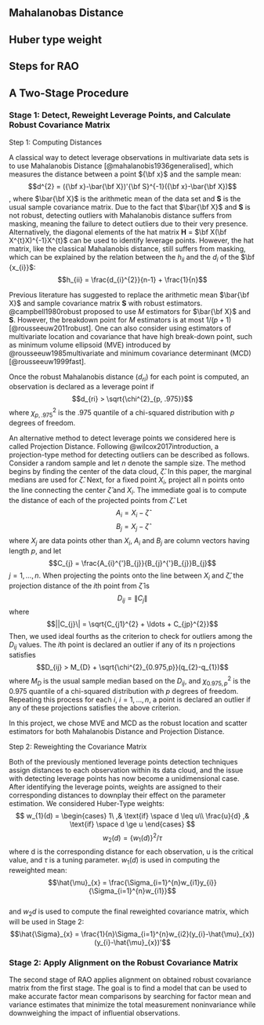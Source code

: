 ## Mahalanobas Distance

## Huber type weight

## Steps for RAO

## A Two-Stage Procedure

### Stage 1: Detect, Reweight Leverage Points, and Calculate Robust Covariance Matrix

Step 1: Computing Distances

A classical way to detect leverage observations in multivariate data sets is to use Mahalanobis Distance [@mahalanobis1936generalised], which measures the distance between a point ${\bf x}$ and the sample mean:
$$d^{2} = ({\bf x}-\bar{\bf X})'{\bf S}^{-1}({\bf x}-\bar{\bf X})$$,
where $\bar{\bf X}$ is the arithmetic mean of the data set and $\textbf{S}$ is the usual sample covariance matrix. Due to the fact that $\bar{\bf X}$ and $\textbf{S}$ is not robust, detecting outliers with Mahalanobis distance suffers from masking, meaning the failure to detect outliers due to their very presence. Alternatively, the diagonal elements of the hat matrix $\textbf{H}$ = $\bf X(\bf X^{t}X)^{-1}X^{t}$ can  be used to identify leverage points. However, the hat matrix, like the classical Mahalanobis distance, still suffers from masking, which can be explained by the relation between the $h_{ii}$ and the $d_{i}$ of the $\bf {x_{i}}$:
$$h_{ii} = \frac{d_{i}^{2}}{n-1} + \frac{1}{n}$$

Previous literature has suggested to replace the arithmetic mean $\bar{\bf X}$ and sample covariance matrix $\textbf{S}$ with robust estimators. @campbell1980robust proposed to use $\textit{M}$ estimators for $\bar{\bf X}$ and $\textbf{S}$. However, the breakdown point for $\textit{M}$ estimators is at most $1/(p+1)$ [@rousseeuw2011robust]. One can also consider using estimators of multivariate location and covariance that have high break-down point, such as minimum volume ellipsoid (MVE) introduced by @rousseeuw1985multivariate and minimum covariance determinant (MCD) [@rousseeuw1999fast].

Once the robust Mahalanobis distance ($d_{ri}$) for each point is computed, an observation is declared as a leverage point if
$$d_{ri} > \sqrt{\chi^{2}_{p, .975}}$$
where $\chi^{2}_{p, .975}$ is the .975 quantile of a chi-squared distribution with $p$ degrees of freedom.

An alternative method to detect leverage points we considered here is called Projection Distance. Following @wilcox2017introduction, a projection-type method for detecting outliers can be described as follows. Consider a random sample and let $n$ denote the sample size.
The method begins by finding the center of the data cloud, $\hat{\zeta}$. In this paper, the marginal medians are used for $\hat{\zeta}$. Next, for a fixed point $X_{i}$, project all n points onto the line connecting the center $\hat{\zeta}$ and $X_{i}$.
The immediate goal is to compute the distance of each of the projected 
points from $\hat{\zeta}$. Let\
$$A_{i} = X_{i} - \hat{\zeta}$$
$$B_{j} = X_{j} - \hat{\zeta}$$
where $X_{j}$ are data points other than $X_{i}$,  $A_{i}$ and $B_{j}$ are column vectors having length $p$, and let\
$$C_{j} = \frac{A_{i}^{'}B_{j}}{B_{j}^{'}B_{j}}B_{j}$$
$j=1,\ldots,n$. When projecting the points onto the line between $X_{i}$ and $\hat{\zeta}$, the projection distance of the $i$th point from $\hat{\zeta}$ is\
$$D_{ij} = \|C_{j}\|$$
where
    $$||C_{j}\| = \sqrt{C_{j1}^{2} + \ldots + C_{jp}^{2}}$$
Then, we used ideal fourths as the criterion to check for outliers among the $D_{ij}$ values. The $i$th point is declared an outlier if any of its n projections satisfies\
$$D_{ij} > M_{D} + \sqrt{\chi^{2}_{0.975,p}}(q_{2}-q_{1})$$
where $M_{D}$ is the usual sample median based on the $D_{ij}$, and $\chi^{2}_{0.975,p}$ is the 0.975 quantile of a chi-squared distribution with $p$ degrees of freedom. Repeating this process for each $i$, $i = 1, \ldots, n$, a point is declared an outlier if any of these projections satisfies the above criterion.

In this project, we chose MVE and MCD as the robust location and scatter estimators for both Mahalanobis Distance and Projection Distance.

Step 2: Reweighting the Covariance Matrix

Both of the previously mentioned leverage points detection techniques assign distances to each observation within its data cloud, and the issue with detecting leverage points has now become a unidimensional case. After identifying the leverage points, weights are assigned to their corresponding distances to downplay their effect on the parameter estimation. We considered Huber-Type weights:\
$$
w_{1}(d) =
\begin{cases}
 1\ ,& \text{if} \space d \leq u\\
 \frac{u}{d} ,& \text{if} \space d \ge u
 \end{cases}       
$$
$$w_{2}(d) = \{w_{1}(d)\}^{2}/\tau$$
where d is the corresponding distance for each observation, u is the critical value, and $\tau$ is a tuning parameter. $w_{1}(d)$ is used in computing the reweighted mean:\
$$\hat{\mu}_{x} = \frac{\Sigma_{i=1}^{n}w_{i1}y_{i}}{\Sigma_{i=1}^{n}w_{i1}}$$\
and $w_{2}d$ is used to compute the final reweighted covariance matrix, which will be used in Stage 2:\
$$\hat{\Sigma}_{x} = \frac{1}{n}\Sigma_{i=1}^{n}w_{i2}(y_{i}-\hat{\mu}_{x})(y_{i}-\hat{\mu}_{x})'$$

### Stage 2: Apply Alignment on the Robust Covariance Matrix

The second stage of RAO applies alignment on obtained robust covariance matrix from the first stage. The goal is to find a model that can be used to make accurate factor mean comparisons by searching for factor mean and variance estimates that minimize the total measurement noninvariance while downweighing the impact of influential observations. 
